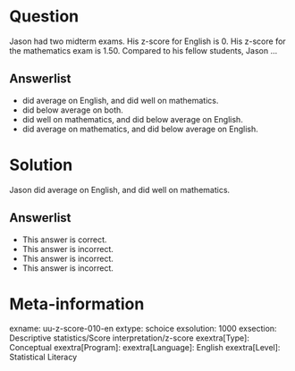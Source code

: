 Question
========
  
Jason had two midterm exams. His z-score for English is 0. His z-score for the mathematics exam is 1.50. Compared to his fellow students, Jason …
  
Answerlist
----------
* did average on English, and did well on mathematics.
* did below average on both.
* did well on mathematics, and did below average on English.
* did average on mathematics, and did below average on English.

Solution
========
  
Jason did average on English, and did well on mathematics.

Answerlist
----------
* This answer is correct.
* This answer is incorrect.
* This answer is incorrect.
* This answer is incorrect.

Meta-information
================
exname: uu-z-score-010-en
extype: schoice
exsolution: 1000
exsection: Descriptive statistics/Score interpretation/z-score
exextra[Type]: Conceptual 
exextra[Program]: 
exextra[Language]: English
exextra[Level]: Statistical Literacy
